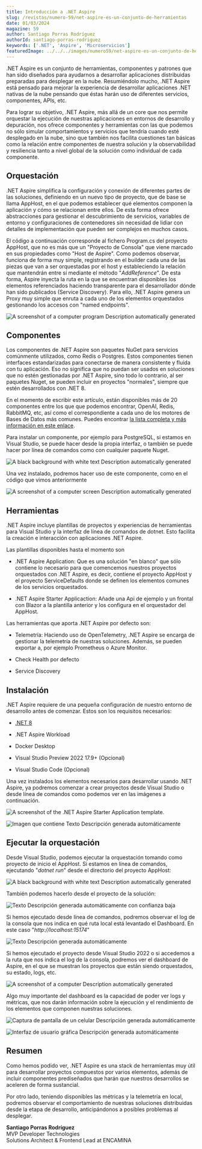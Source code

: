 ---
title: Introducción a .NET Aspire
slug: /revistas/numero-59/net-aspire-es-un-conjunto-de-herramientas
date: 01/03/2024
magazine: 59
author: Santiago Porras Rodríguez
authorId: santiago-porras-rodriguez
keywords: ['.NET', 'Aspire', 'Microservicios']
featuredImage: ../../../images/numero59/net-aspire-es-un-conjunto-de-herramientas/image1.png
---

.NET Aspire es un conjunto de herramientas, componentes y patrones que
han sido diseñados para ayudarnos a desarrollar aplicaciones
distribuidas preparadas para desplegar en la nube. Resumiéndolo mucho,
.NET Aspire está pensado para mejorar la experiencia de desarrollar
aplicaciones .NET nativas de la nube pensando que éstas harán uso de
diferentes servicios, componentes, APIs, etc.

Para lograr su objetivo, .NET Aspire, más allá de un core que nos
permite orquestar la ejecución de nuestras aplicaciones en entornos de
desarrollo y depuración, nos ofrece componentes y herramientas con las
que podemos no sólo simular comportamientos y servicios que tendría
cuando esté desplegado en la nube, sino que también nos facilita
cuestiones tan básicas como la relación entre componentes de nuestra
solución y la observabilidad y resiliencia tanto a nivel global de la
solución como individual de cada componente.

## Orquestación

.NET Aspire simplifica la configuración y conexión de diferentes partes
de las soluciones, definiendo en un nuevo tipo de proyecto, que de base
se llama AppHost, en el que podemos establecer qué elementos componen la
aplicación y cómo se relacionan entre ellos. De esta forma ofrece
abstracciones para gestionar el descubrimiento de servicios, variables
de entorno y configuraciones de contenedores sin necesidad de lidiar con
detalles de implementación que pueden ser complejos en muchos casos.

El código a continuación corresponde al fichero Program.cs del proyecto
AppHost, que no es más que un "Proyecto de Consola" que viene marcado en
sus propiedades como "Host de Aspire". Como podemos observar, funciona
de forma muy simple, registrando en el builder cada una de las piezas
que van a ser orquestadas por el host y estableciendo la relación que
mantendrán entre sí mediante el método "*AddReference*". De esta forma,
Aspire inyecta la ruta en la que se encuentran disponibles los elementos
referenciados haciendo transparente para el desarrollador dónde han sido
publicados (Service Discovery). Para ello, .NET Aspire genera un Proxy
muy simple que enruta a cada uno de los elementos orquestados
gestionando los accesos con "named endpoints".

![A screenshot of a computer program Description automatically
generated](../../../images/numero59/net-aspire-es-un-conjunto-de-herramientas/image1.png)

## Componentes

Los componentes de .NET Aspire son paquetes NuGet para servicios
comúnmente utilizados, como Redis o Postgres. Estos componentes tienen
interfaces estandarizadas para conectarse de manera consistente y fluida
con tu aplicación. Eso no significa que no puedan ser usados en
soluciones que no estén gestionadas por .NET Aspire, sino todo lo
contrario, al ser paquetes Nuget, se pueden incluir en proyectos
"normales", siempre que estén desarrollados con .NET 8.

En el momento de escribir este artículo, están disponibles más de 20
componentes entre los que que podemos encontrar, OpenAI, Redis,
RabbitMQ, etc, así como el correspondiente a cada uno de los motores de
Bases de Datos más comunes. Puedes encontrar [la lista completa y más
información en este
enlace](https://learn.microsoft.com/en-us/dotnet/aspire/fundamentals/components-overview?tabs=dotnet-cli).

Para instalar un componente, por ejemplo para PostgreSQL, si estamos en
Visual Studio, se puede hacer desde la propia interfaz, o también se
puede hacer por línea de comandos como con cualquier paquete Nuget.

![A black background with white text Description automatically
generated](../../../images/numero59/net-aspire-es-un-conjunto-de-herramientas/image2.png)

Una vez instalado, podremos hacer uso de este componente, como en el
código que vimos anteriormente

![A screenshot of a computer screen Description automatically
generated](../../../images/numero59/net-aspire-es-un-conjunto-de-herramientas/image3.png)

## Herramientas

.NET Aspire incluye plantillas de proyectos y experiencias de
herramientas para Visual Studio y la interfaz de línea de comandos de
dotnet. Esto facilita la creación e interacción con aplicaciones .NET
Aspire.

Las plantillas disponibles hasta el momento son

-   .NET Aspire Application: Que es una solución "en blanco" que sólo
    contiene lo necesario para que comencemos nuestros proyectos
    orquestados con .NET Aspire, es decir, contiene el proyecto AppHost
    y el proyecto ServiceDefaults donde se definen los elementos comunes
    de los servicios orquestados.

-   .NET Aspire Starter Applicaction: Añade una Api de ejemplo y un
    frontal con Blazor a la plantilla anterior y los configura en el
    orquestador del AppHost.

Las herramientas que aporta .NET Aspire por defecto son:

-   Telemetría: Haciendo uso de OpenTelemetry, .NET Aspire se encarga de
    gestionar la telemetría de nuestras soluciones. Además, se pueden
    exportar a, por ejemplo Prometheus o Azure Monitor.

-   Check Health por defecto

-   Service Discovery

## Instalación

.NET Aspire requiere de una pequeña configuración de nuestro entorno de
desarrollo antes de comenzar. Estos son los requisitos necesarios:

-   [.NET 8](https://dotnet.microsoft.com/en-us/download/dotnet/8.0)

-   .NET Aspire Workload

-   Docker Desktop

-   Visual Studio Preview 2022 17.9+ (Opcional)

-   Visual Studio Code (Opcional)

Una vez instalados los elementos necesarios para desarrollar usando .NET
Aspire, ya podremos comenzar a crear proyectos desde Visual Studio o
desde línea de comandos como podemos ver en las imágenes a continuación.

![A screenshot of the .NET Aspire Starter Application
template.](../../../images/numero59/net-aspire-es-un-conjunto-de-herramientas/image4.png)

![Imagen que contiene Texto Descripción generada
automáticamente](../../../images/numero59/net-aspire-es-un-conjunto-de-herramientas/image5.png)

## Ejecutar la orquestación

Desde Visual Studio, podemos ejecutar la orquestación tomando como
proyecto de inicio el AppHost. Si estamos en línea de comandos,
ejecutando "*dotnet run*" desde el directorio del proyecto AppHost:

![A black background with white text Description automatically
generated](../../../images/numero59/net-aspire-es-un-conjunto-de-herramientas/image6.png)

También podemos hacerlo desde el proyecto de la solución:

![Texto Descripción generada automáticamente con confianza
baja](../../../images/numero59/net-aspire-es-un-conjunto-de-herramientas/image7.png)

Si hemos ejecutado desde línea de comandos, podremos observar el log de
la consola que nos indica en qué ruta local está levantado el Dashboard.
En este caso "*http://localhost:15174*"

![Texto Descripción generada
automáticamente](../../../images/numero59/net-aspire-es-un-conjunto-de-herramientas/image8.png)

Si hemos ejecutado el proyecto desde Visual Studio 2022 o si accedemos a
la ruta que nos indica el log de la consola, podremos ver el dashboard
de Aspire, en el que se muestran los proyectos que están siendo
orquestados, su estado, logs, etc.

![A screenshot of a computer Description automatically
generated](../../../images/numero59/net-aspire-es-un-conjunto-de-herramientas/image9.png)

Algo muy importante del dashboard es la capacidad de poder ver logs y
métricas, que nos darán información sobre la ejecución y el rendimiento
de los elementos que componen nuestras soluciones.

![Captura de pantalla de un celular Descripción generada
automáticamente](../../../images/numero59/net-aspire-es-un-conjunto-de-herramientas/image10.png)

![Interfaz de usuario gráfica Descripción generada
automáticamente](../../../images/numero59/net-aspire-es-un-conjunto-de-herramientas/image11.png)

## Resumen

Como hemos podido ver, .NET Aspire es una stack de herramientas muy útil
para desarrollar proyectos compuestos por varios elementos, además de
incluir componentes prediseñados que harán que nuestros desarrollos se
aceleren de forma sustancial.

Por otro lado, teniendo disponibles las métricas y la telemetría en
local, podremos observar el comportamiento de nuestras soluciones
distribuidas desde la etapa de desarrollo, anticipándonos a posibles
problemas al desplegar.

**Santiago Porras Rodríguez** <br />
MVP Developer Technologies <br />
Solutions Architect & Frontend Lead at ENCAMINA <br />